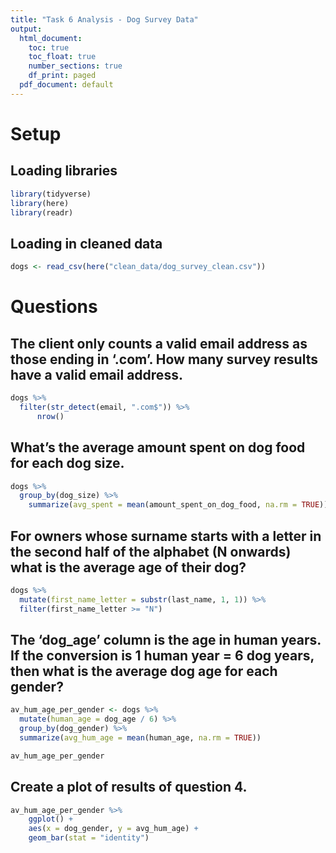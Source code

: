 ```yaml
---
title: "Task 6 Analysis - Dog Survey Data"
output:
  html_document:
    toc: true
    toc_float: true
    number_sections: true
    df_print: paged
  pdf_document: default
---
```

# Setup

## Loading libraries
```r
library(tidyverse)
library(here)
library(readr)
```

## Loading in cleaned data
```r
dogs <- read_csv(here("clean_data/dog_survey_clean.csv"))
```

# Questions

## The client only counts a valid email address as those ending in ‘.com’. How many survey results have a valid email address.

```r
dogs %>%
  filter(str_detect(email, ".com$")) %>%
      nrow()
```


## What’s the average amount spent on dog food for each dog size.

```r
dogs %>%
  group_by(dog_size) %>%
    summarize(avg_spent = mean(amount_spent_on_dog_food, na.rm = TRUE))
```

## For owners whose surname starts with a letter in the second half of the alphabet (N onwards) what is the average age of their dog?

```r
dogs %>%
  mutate(first_name_letter = substr(last_name, 1, 1)) %>%
  filter(first_name_letter >= "N")
```


## The ‘dog_age’ column is the age in human years. If the conversion is 1 human year = 6 dog years, then what is the average dog age for each gender?

```r
av_hum_age_per_gender <- dogs %>%
  mutate(human_age = dog_age / 6) %>%
  group_by(dog_gender) %>%
  summarize(avg_hum_age = mean(human_age, na.rm = TRUE))

av_hum_age_per_gender
```

## Create a plot of results of question 4.

```r
av_hum_age_per_gender %>% 
    ggplot() +
    aes(x = dog_gender, y = avg_hum_age) +
    geom_bar(stat = "identity")
```


